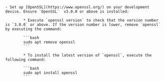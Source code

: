 <PlatformWrapper platform="linux-c">

    
    - Set up [OpenSSL](https://www.openssl.org/) on your development device. Ensure `OpenSSL`  v3.0.0 or above is installed:

            * Execute `openssl version` to check that the version number is `3.0.0` or above. If the version number is lower, remove `openssl` by executing the command:

            ```bash
            sudo apt remove openssl
            ```

            * To install the latest version of `openssl`, execute the following command:

            ```bash
            sudo apt install openssl
            ```

</PlatformWrapper>